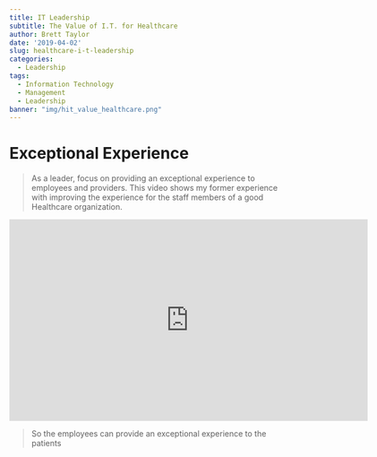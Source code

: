 ```yaml
---
title: IT Leadership 
subtitle: The Value of I.T. for Healthcare
author: Brett Taylor
date: '2019-04-02'
slug: healthcare-i-t-leadership
categories:
  - Leadership
tags:
  - Information Technology
  - Management
  - Leadership
banner: "img/hit_value_healthcare.png"
---
```


# Exceptional Experience

> As a leader, focus on providing an exceptional experience to employees and providers.  This video shows my former experience with improving the experience for the staff members of a good Healthcare organization.

<iframe src="https://player.vimeo.com/video/143468945" width="640" height="360" frameborder="0" webkitallowfullscreen mozallowfullscreen allowfullscreen></iframe>

> So the employees can provide an exceptional experience to the patients